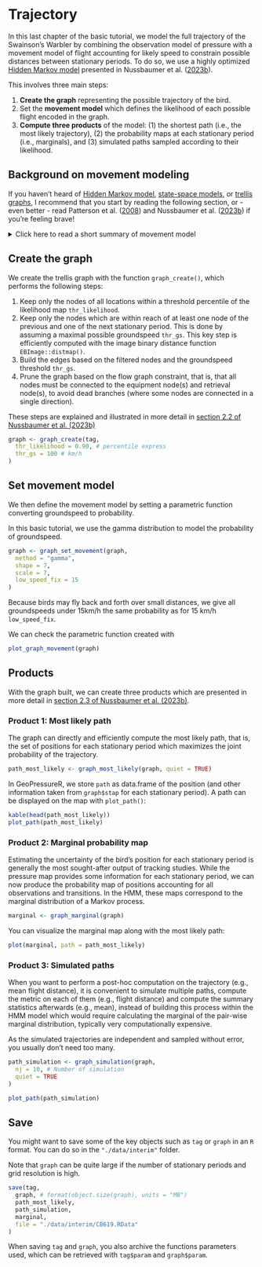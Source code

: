 # Trajectory

In this last chapter of the basic tutorial, we model the full trajectory of the Swainson's Warbler by combining the observation model of pressure with a movement model of flight accounting for likely speed to constrain possible distances between stationary periods. To do so, we use a highly optimized <a href="https://en.wikipedia.org/wiki/Hidden_Markov_model" target="_blank">Hidden Markov model</a> presented in Nussbaumer et al. (<a href="https://doi.org/10.1111/2041-210X.14082" target="_blank">2023b</a>).

This involves three main steps:

1. **Create the graph** representing the possible trajectory of the bird.
2. Set the **movement model** which defines the likelihood of each possible flight encoded in the graph.
3. **Compute three products** of the model: (1) the shortest path (i.e., the most likely trajectory), (2) the probability maps at each stationary period (i.e., marginals), and (3) simulated paths sampled according to their likelihood. 


## Background on movement modeling

If you haven't heard of <a href="https://en.wikipedia.org/wiki/Hidden_Markov_model" target="_blank">Hidden Markov model</a>, <a href="https://doi.org/10.1016/j.tree.2007.10.009" target="_blank">state-space models</a>, or <a href="https://en.wikipedia.org/wiki/Trellis_(graph)" target="_blank">trellis graphs</a>, I recommend that you start by reading the following section, or - even better - read Patterson et al. ([2008](https://doi.org/10.1016/j.tree.2007.10.009)) and Nussbaumer et al. (<a href="https://doi.org/10.1111/2041-210X.14082" target="_blank">2023b</a>) if you're feeling brave!

<details>
<summary>Click here to read a short summary of movement model</summary>
::: {.alert .alert-info role="alert"}
We start by making the fundamental assumption that the overall trajectory can be separated into **discrete** positions which, together, create a trajectory.

This discretization allows us to use a <a href="https://en.wikipedia.org/wiki/Hidden_Markov_model" target="_blank">Hidden Markov model</a>, which conveniently distinguishes the **unknown positions** of a bird $X_t$ from **known observations** $Y_t$ which can be related to these positions (e.g., pressure or light measurement). Defining an HMM requires that we can compute:

1. An **observation model** $P(Y_t | X_t)$, which defines the likelihood of observing a measurement conditional to a known position. This is exactly what our pressure likelihood map computed in the previous chapter does.
2. A **movement model** $P(X_t+1|X_t)$, defining the probability that a bird was able to fly a specific distance between two consecutive stationary periods. 
3. An **initial state** $P(X_0)$, technically required but this does not constitute a strong constraint in our case. 

Let's say that our goal is to produce the probability map for each stationary period accounting for all pressure measurements while maintaining likely flights. This corresponds to the **marginal** probability map  $P(X_t=x_t|Y_0=y_0,...Y_t=y_t)$. If you are not familiar with the lower and capital case, $X_t$ represents the random variable (i.e., the position of the bird at a stationary period $t$), while $x_t$ is a specific value that $X$ can take, that is, the specific coordinates of pixels on the map.

Because the number of possible positions is limited (i.e.,  number of pixels on the map), we can solve the HMM exactly. This is in contrast to Markov Chain Monte Carlo (MCMC) algorithm, which does not assume any discretization of space but relies on an iterative approach to solve the model. 

A graph is a convenient mathematical representation of a model which has states (nodes) and relations between these states (edges). Graphs are a general and fundamental mathematical tool, but here we use a specific graph structure corresponding to the HMM presented above: two states $X$ and $Y$ for each time step $t$ (nodes), and an observation and movement model (relating $X_t$ to $X_t+1$ and $Y_t$ to $X_t$ respectively). All other relationships are assumed to be independent.

Typically in animal movement, the graph is only used to represent the random variable of the HMM, but in our case, we also use the concept of graph to store all discrete positions (i.e., pixels) of the bird at all timesteps, referred to as a <a href="https://en.wikipedia.org/wiki/Trellis_(graph)" target="_blank">trellis graphs</a>. 

You can think of the nodes as a full 3D grid of lat x lon x stationary period and the edges as all possible pairs of nodes between two consecutive stationary periods. As you can imagine, this results in a very high number of edges! The novelty of Nussbaumer et al. (<a href="https://doi.org/10.1111/2041-210X.14082" target="_blank">2023b</a>) is to construct this graph using only the useful nodes and edges, thereby dramatically reducing the computational resources required.
:::
</details>


## Create the graph 

We create the trellis graph with the function `graph_create()`, which performs the following steps: 

1. Keep only the nodes of all locations within a threshold percentile of the likelihood map `thr_likelihood`.
2. Keep only the nodes which are within reach of at least one node of the previous and one of the next stationary period. This is done by assuming a maximal possible groundspeed `thr_gs`. This key step is efficiently computed with the image binary distance function `EBImage::distmap()`.
3. Build the edges based on the filtered nodes and the groundspeed threshold `thr_gs`.
4. Prune the graph based on the flow graph constraint, that is, that all nodes must be connected to the equipment node(s) and retrieval node(s), to avoid dead branches (where some nodes are connected in a single direction).

These steps are explained and illustrated in more detail in [section 2.2 of Nussbaumer et al. (2023b)](https://besjournals.onlinelibrary.wiley.com/doi/10.1111/2041-210X.14082#mee314082-sec-0004-title)

```r
graph <- graph_create(tag,
  thr_likelihood = 0.90, # percentile express
  thr_gs = 100 # km/h
)
```

## Set movement model

We then define the movement model by setting a parametric function converting groundspeed to probability. 

In this basic tutorial, we use the gamma distribution to model the probability of groundspeed. 

```r
graph <- graph_set_movement(graph,
  method = "gamma",
  shape = 7,
  scale = 7,
  low_speed_fix = 15
)
```

Because birds may fly back and forth over small distances, we give all groundspeeds under 15km/h the same probability as for 15 km/h `low_speed_fix`.

We can check the parametric function created with

```r
plot_graph_movement(graph)
```

## Products

With the graph built, we can create three products which are presented in more detail in [section 2.3 of Nussbaumer et al. (2023b)](https://besjournals.onlinelibrary.wiley.com/doi/10.1111/2041-210X.14082#mee314082-sec-0010-title).


### Product 1: Most likely path

The graph can directly and efficiently compute the most likely path, that is, the set of positions for each stationary period which maximizes the joint probability of the trajectory. 

```r
path_most_likely <- graph_most_likely(graph, quiet = TRUE)
```

In GeoPressureR, we store `path` as data.frame of the position (and other information taken from `graph$stap` for each stationary period). A path can be displayed on the map with `plot_path()`:

```r
kable(head(path_most_likely))
plot_path(path_most_likely)
```

### Product 2: Marginal probability map

Estimating the uncertainty of the bird's position for each stationary period is generally the most sought-after output of tracking studies. While the pressure map provides some information for each stationary period, we can now produce the probability map of positions accounting for all observations and transitions. In the HMM, these maps correspond to the marginal distribution of a Markov process.

```r
marginal <- graph_marginal(graph)
```

You can visualize the marginal map along with the most likely path:

```r
plot(marginal, path = path_most_likely)
```

### Product 3: Simulated paths

When you want to perform a post-hoc computation on the trajectory (e.g., mean flight distance), it is convenient to simulate multiple paths, compute the metric on each of them (e.g., flight distance) and compute the summary statistics afterwards (e.g., mean), instead of building this process within the HMM model which would require calculating the marginal of the pair-wise marginal distribution, typically very computationally expensive.

As the simulated trajectories are independent and sampled without error, you usually don't need too many.

```r
path_simulation <- graph_simulation(graph,
  nj = 10, # Number of simulation
  quiet = TRUE
)
```

```r
plot_path(path_simulation)
```

## Save

You might want to save some of the key objects such as `tag` or `graph` in an `R` format. You can do so in the `"./data/interim"` folder. 

Note that `graph` can be quite large if the number of stationary periods and grid resolution is high.

```r
save(tag,
  graph, # format(object.size(graph), units = "MB")
  path_most_likely,
  path_simulation,
  marginal,
  file = "./data/interim/CB619.RData"
)
```

When saving `tag` and `graph`, you also archive the functions parameters used, which can be retrieved with `tag$param` and `graph$param`.
